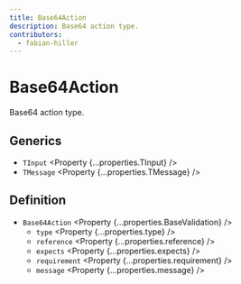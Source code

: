 ```yaml
---
title: Base64Action
description: Base64 action type.
contributors:
  - fabian-hiller
---
```



# Base64Action

Base64 action type.

## Generics

- `TInput` <Property {...properties.TInput} />
- `TMessage` <Property {...properties.TMessage} />

## Definition

- `Base64Action` <Property {...properties.BaseValidation} />
  - `type` <Property {...properties.type} />
  - `reference` <Property {...properties.reference} />
  - `expects` <Property {...properties.expects} />
  - `requirement` <Property {...properties.requirement} />
  - `message` <Property {...properties.message} />
